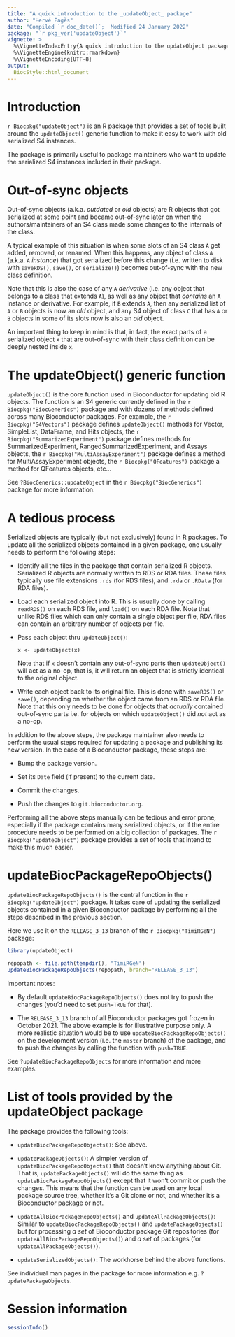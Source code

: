 ```yaml
---
title: "A quick introduction to the _updateObject_ package"
author: "Hervé Pagès"
date: "Compiled `r doc_date()`;  Modified 24 January 2022"
package: "`r pkg_ver('updateObject')`"
vignette: >
  %\VignetteIndexEntry{A quick introduction to the updateObject package}
  %\VignetteEngine{knitr::rmarkdown}
  %\VignetteEncoding{UTF-8}
output:
  BiocStyle::html_document
---
```



# Introduction

`r Biocpkg("updateObject")` is an R package that provides a set of
tools built around the `updateObject()` generic function to make it
easy to work with old serialized S4 instances.

The package is primarily useful to package maintainers who want to
update the serialized S4 instances included in their package.


# Out-of-sync objects

Out-of-sync objects (a.k.a. _outdated_ or _old_ objects) are R objects
that got serialized at some point and became out-of-sync later on when
the authors/maintainers of an S4 class made some changes to the internals
of the class.

A typical example of this situation is when some slots of an S4 class `A`
get added, removed, or renamed. When this happens, any object of class `A`
(a.k.a. `A` _instance_) that got serialized before this change (i.e. written
to disk with `saveRDS()`, `save()`, or `serialize()`) becomes out-of-sync
with the new class definition.

Note that this is also the case of any `A` _derivative_ (i.e. any object
that belongs to a class that extends `A`), as well as any object that
_contains_ an `A` instance or derivative. For example, if `B` extends `A`,
then any serialized list of `A` or `B` objects is now an _old_ object,
and any S4 object of class `C` that has `A` or `B` objects in some of its
slots now is also an _old_ object.

An important thing to keep in mind is that, in fact, the exact parts of a
serialized object `x` that are out-of-sync with their class definition can
be deeply nested inside `x`.


# The updateObject() generic function

`updateObject()` is the core function used in Bioconductor for updating
old R objects. The function is an S4 generic currently defined in the
`r Biocpkg("BiocGenerics")` package and with dozens of methods defined
across many Bioconductor packages. For example, the `r Biocpkg("S4Vectors")`
package defines `updateObject()` methods for Vector, SimpleList, DataFrame,
and Hits objects, the `r Biocpkg("SummarizedExperiment")` package defines
methods for SummarizedExperiment, RangedSummarizedExperiment, and Assays
objects, the  `r Biocpkg("MultiAssayExperiment")` package defines a method
for MultiAssayExperiment objects, the  `r Biocpkg("QFeatures")` package a
method for QFeatures objects, etc...

See `?BiocGenerics::updateObject` in the `r Biocpkg("BiocGenerics")`
package for more information.


# A tedious process

Serialized objects are typically (but not exclusively) found in R packages.
To update all the serialized objects contained in a given package, one
usually needs to perform the following steps:

- Identify all the files in the package that contain serialized R objects.
  Serialized R objects are normally written to RDS or RDA files. These
  files typically use file extensions `.rds` (for RDS files), and `.rda`
  or `.RData` (for RDA files).

- Load each serialized object into R. This is usually done by calling
  `readRDS()` on each RDS file, and `load()` on each RDA file. Note that
  unlike RDS files which can only contain a single object per file, RDA
  files can contain an arbitrary number of objects per file.

- Pass each object thru `updateObject()`:

    ```
    x <- updateObject(x)
    ```

  Note that if `x` doesn't contain any out-of-sync parts then `updateObject()`
  will act as a no-op, that is, it will return an object that is strictly
  identical to the original object.

- Write each object back to its original file. This is done with `saveRDS()`
  or `save()`, depending on whether the object came from an RDS or RDA file.
  Note that this only needs to be done for objects that _actually_ contained
  out-of-sync parts i.e. for objects on which `updateObject()` did _not_ act
  as a no-op.

In addition to the above steps, the package maintainer also needs to perform
the usual steps required for updating a package and publishing its new version.
In the case of a Bioconductor package, these steps are:

- Bump the package version.

- Set its `Date` field (if present) to the current date.

- Commit the changes.

- Push the changes to `git.bioconductor.org`.

Performing all the above steps manually can be tedious and error prone,
especially if the package contains many serialized objects, or if the
entire procedure needs to be performed on a big collection of packages.
The `r Biocpkg("updateObject")` package provides a set of tools that
intend to make this much easier.


# updateBiocPackageRepoObjects()

`updateBiocPackageRepoObjects()` is the central function in the
`r Biocpkg("updateObject")` package. It takes care of updating the
serialized objects contained in a given Bioconductor package by
performing all the steps described in the previous section.

Here we use it on the `RELEASE_3_13` branch of the `r Biocpkg("TimiRGeN")`
package:
```r
library(updateObject)

repopath <- file.path(tempdir(), "TimiRGeN")
updateBiocPackageRepoObjects(repopath, branch="RELEASE_3_13")
```

Important notes:

- By default `updateBiocPackageRepoObjects()` does not try to push the
  changes (you'd need to set `push=TRUE` for that).

- The `RELEASE_3_13` branch of all Bioconductor packages got frozen in
  October 2021. The above example is for illustrative purpose only.
  A more realistic situation would be to use `updateBiocPackageRepoObjects()`
  on the development version (i.e. the `master` branch) of the package,
  and to push the changes by calling the function with `push=TRUE`.
  
See `?updateBiocPackageRepoObjects` for more information and more
examples.


# List of tools provided by the updateObject package

The package provides the following tools:

- `updateBiocPackageRepoObjects()`: See above.

- `updatePackageObjects()`: A simpler version of
  `updateBiocPackageRepoObjects()` that doesn't know anything about
  Git. That is, `updatePackageObjects()` will do the same thing
  as `updateBiocPackageRepoObjects()` except that it won't commit
  or push the changes. This means that the function can be used on
  any local package source tree, whether it's a Git clone or not,
  and whether it's a Bioconductor package or not.

- `updateAllBiocPackageRepoObjects()` and `updateAllPackageObjects()`:
  Similar to `updateBiocPackageRepoObjects()` and `updatePackageObjects()`
  but for processing _a set_ of Bioconductor package Git repositories (for
  `updateAllBiocPackageRepoObjects()`) and _a set_ of packages (for
  `updateAllPackageObjects()`).

- `updateSerializedObjects()`: The workhorse behind the above functions.

See individual man pages in the package for more information e.g.
`?updatePackageObjects`.


# Session information

```r
sessionInfo()
```

